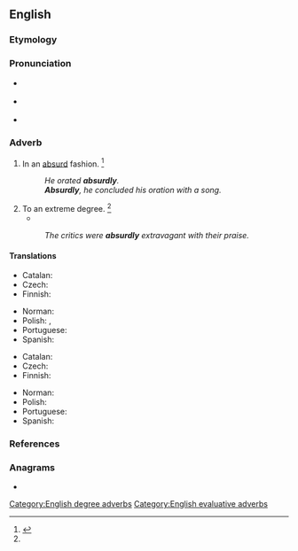 ==English==

===Etymology===
{{suffix|en|absurd|ly}}

===Pronunciation===
* {{a|RP}} {{IPA|en|/əbˈsɜːd.li/}}
* {{a|US}} {{IPA|en|/æbˈsɝd.li/|/æbˈzɝd.li/|/əbˈsɝd.li/|/əbˈzɝd.li/}}
* {{audio|en|en-us-absurdly.ogg|Audio (US)}}

===Adverb===
{{en-adv}}

# In an [[absurd]] fashion. {{defdate|First attested in the mid 16<sup>th</sup> century.}}<ref name=SOED>{{R:SOED5|page=10}}</ref>
#: ''He orated '''absurdly'''.''
#: '''''Absurdly''', he concluded his oration with a song.''
# To an extreme degree. {{defdate|First attested in the mid 16<sup>th</sup> century.}}<ref name=SOED/>
#* {{quote-book|en|year=1996|author=Jon Byrell|title=Lairs, Urgers and Coat-Tuggers|publisher=Ironbark|location=Sydney|page=245|passage=By the year 1765, Richard `Dickie' Tattersall, the '''absurdly''' romantic self-styled soldier of fortune and indulged son of an obscenely well-off Yorkshire squire, was brimming with gratitude[.]}}
#: ''The critics were '''absurdly''' extravagant with their praise.''

====Translations====
{{trans-top|in an absurd fashion}}
* Catalan: {{t+|ca|absurdament}}
* Czech: {{t|cs|absurdně}}
* Finnish: {{t+|fi|absurdisti}}
{{trans-mid}}
* Norman: {{t|nrf|absurdément}}
* Polish: {{t+|pl|absurdalnie}}, {{t+|pl|bezsensownie}}
* Portuguese: {{t|pt|absurdamente}}
* Spanish: {{t+|es|absurdamente}}
{{trans-bottom}}

{{trans-top|to an extreme degree}}
* Catalan: {{t+|ca|absurdament}}
* Czech: {{t|cs|absurdně}}
* Finnish: {{t+|fi|absurdisti}}
{{trans-mid}}
* Norman: {{t|nrf|absurdément}}
* Polish: {{t+|pl|absurdalnie}}
* Portuguese: {{t|pt|absurdamente}}
* Spanish: {{t+|es|absurdamente}}
{{trans-bottom}}

===References===
<references/>

===Anagrams===
* {{anagrams|en|a=abdlrsuy|rybaulds}}

[[Category:English degree adverbs]]
[[Category:English evaluative adverbs]]